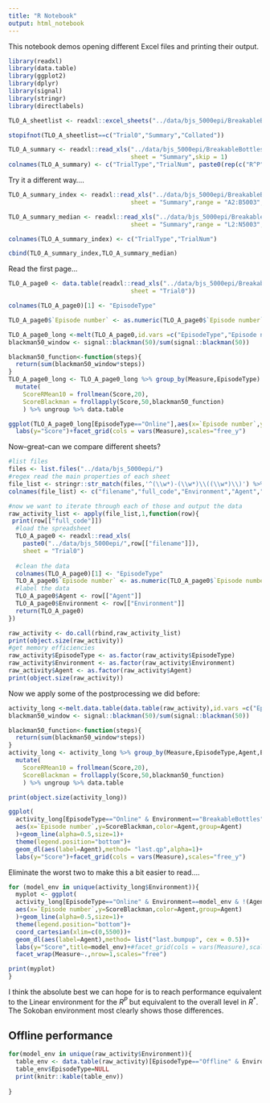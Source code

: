 ```yaml
---
title: "R Notebook"
output: html_notebook
---
```


This notebook demos opening different Excel files and printing their output.
```r
library(readxl)
library(data.table)
library(ggplot2)
library(dplyr)
library(signal)
library(stringr)
library(directlabels)

```


```r
TLO_A_sheetlist <- readxl::excel_sheets("../data/bjs_5000epi/BreakableBottles-TLO_A(SafetyFirstMO)-SOFTMAY_T10-alpha0.1-lambda0.95.xls")

stopifnot(TLO_A_sheetlist==c("Trial0","Summary","Collated"))

TLO_A_summary <- readxl::read_xls("../data/bjs_5000epi/BreakableBottles-TLO_A(SafetyFirstMO)-SOFTMAY_T10-alpha0.1-lambda0.95.xls",
                                  sheet = "Summary",skip = 1)
colnames(TLO_A_summary) <- c("TrialType","TrialNum", paste0(rep(c("R^P","R^A","R^*"),3),"_", rep(c("Average","Min","Max","Median"),each=3)))
```
Try it a different way....

```r
TLO_A_summary_index <- readxl::read_xls("../data/bjs_5000epi/BreakableBottles-TLO_A(SafetyFirstMO)-SOFTMAY_T10-alpha0.1-lambda0.95.xls",
                                  sheet = "Summary",range = "A2:B5003",skip = 1)

TLO_A_summary_median <- readxl::read_xls("../data/bjs_5000epi/BreakableBottles-TLO_A(SafetyFirstMO)-SOFTMAX_T10-alpha0.1-lambda0.95.xls",
                                  sheet = "Summary",range = "L2:N5003",skip = 1,col_types="text")

colnames(TLO_A_summary_index) <- c("TrialType","TrialNum")

cbind(TLO_A_summary_index,TLO_A_summary_median)
```

Read the first page...


```r

TLO_A_page0 <- data.table(readxl::read_xls("../data/bjs_5000epi/BreakableBottles-TLO_A(SafetyFirstMO)-SOFTMAY_T10-alpha0.1-lambda0.95.xls",
                                  sheet = "Trial0"))

colnames(TLO_A_page0)[1] <- "EpisodeType"

TLO_A_page0$`Episode number` <- as.numeric(TLO_A_page0$`Episode number`)
```

```r
TLO_A_page0_long <-melt(TLO_A_page0,id.vars =c("EpisodeType","Episode number"),variable.name = "Measure",value.name="Score")
blackman50_window <- signal::blackman(50)/sum(signal::blackman(50))

blackman50_function<-function(steps){
  return(sum(blackman50_window*steps))
}
TLO_A_page0_long <- TLO_A_page0_long %>% group_by(Measure,EpisodeType) %>% 
  mutate(
    ScoreRMean10 = frollmean(Score,20),
    ScoreBlackman = frollapply(Score,50,blackman50_function)
    ) %>% ungroup %>% data.table
```


```r


ggplot(TLO_A_page0_long[EpisodeType=="Online"],aes(x=`Episode number`,y=ScoreBlackman))+geom_line()+
  labs(y="Score")+facet_grid(cols = vars(Measure),scales="free_y")

```


Now--great--can we compare different sheets?

```r
#list files
files <- list.files("../data/bjs_5000epi/")
#regex read the main properties of each sheet
file_list <- stringr::str_match(files,'^(\\w*)-(\\w*)\\((\\w*)\\)') %>% data.frame %>% cbind(files,.)
colnames(file_list) <- c("filename","full_code","Environment","Agent","AgentClass")

#now we want to iterate through each of those and output the data
raw_activity_list <- apply(file_list,1,function(row){
 print(row[["full_code"]]) 
  #load the spreadsheet
  TLO_A_page0 <- readxl::read_xls(
    paste0("../data/bjs_5000epi/",row[["filename"]]),
    sheet = "Trial0")
  
  #clean the data
  colnames(TLO_A_page0)[1] <- "EpisodeType"
  TLO_A_page0$`Episode number` <- as.numeric(TLO_A_page0$`Episode number`)
  #label the data
  TLO_A_page0$Agent <- row[["Agent"]]
  TLO_A_page0$Environment <- row[["Environment"]]
  return(TLO_A_page0)
})

raw_activity <- do.call(rbind,raw_activity_list)
print(object.size(raw_activity))
#get memory efficiencies
raw_activity$EpisodeType <- as.factor(raw_activity$EpisodeType)
raw_activity$Environment <- as.factor(raw_activity$Environment)
raw_activity$Agent <- as.factor(raw_activity$Agent)
print(object.size(raw_activity))


```


Now we apply some of the postprocessing we did before:


```r
activity_long <-melt.data.table(data.table(raw_activity),id.vars =c("EpisodeType","Episode number","Agent","Environment"),variable.name = "Measure",value.name="Score")
blackman50_window <- signal::blackman(50)/sum(signal::blackman(50))

blackman50_function<-function(steps){
  return(sum(blackman50_window*steps))
}
activity_long <- activity_long %>% group_by(Measure,EpisodeType,Agent,Environment) %>% 
  mutate(
    ScoreRMean10 = frollmean(Score,20),
    ScoreBlackman = frollapply(Score,50,blackman50_function)
    ) %>% ungroup %>% data.table

print(object.size(activity_long))

```

```r


ggplot(
  activity_long[EpisodeType=="Online" & Environment=="BreakableBottles" ],
  aes(x=`Episode number`,y=ScoreBlackman,color=Agent,group=Agent)
  )+geom_line(alpha=0.5,size=1)+
  theme(legend.position="bottom")+
  geom_dl(aes(label=Agent),method= "last.qp",alpha=1)+
  labs(y="Score")+facet_grid(cols = vars(Measure),scales="free_y")


```
Eliminate the worst two to make this a bit easier to read....


```r

for (model_env in unique(activity_long$Environment)){
  myplot <- ggplot(
  activity_long[EpisodeType=="Online" & Environment==model_env & !(Agent %in% c("ELA","MIN","SingleObjective")) ],
  aes(x=`Episode number`,y=ScoreBlackman,color=Agent,group=Agent)
  )+geom_line(alpha=0.5,size=1)+
  theme(legend.position="bottom")+
  coord_cartesian(xlim=c(0,5500))+
  geom_dl(aes(label=Agent),method= list("last.bumpup", cex = 0.5))+
  labs(y="Score",title=model_env)+#facet_grid(cols = vars(Measure),scales="free")
  facet_wrap(Measure~.,nrow=1,scales="free")

print(myplot)
}

```



I think the absolute best we can hope for is to reach performance equivalent to the Linear environment for the $R^P$ but equivalent to the overall level in $R^*$. The Sokoban environment most clearly shows those differences.

## Offline performance

```r
for(model_env in unique(raw_activity$Environment)){
  table_env <- data.table(raw_activity)[EpisodeType=="Offline" & Environment==model_env,]
  table_env$EpisodeType=NULL
  print(knitr::kable(table_env))
  
}


```







